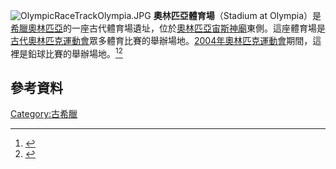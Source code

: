 [[File:OlympicRaceTrackOlympia.JPG|thumb]]
'''奧林匹亞體育場'''（Stadium at Olympia）是[[希臘|希臘]][[奧林匹亞|奧林匹亞]]的一座古代體育場遺址，位於[[奧林匹亞宙斯神廟|奧林匹亞宙斯神廟]]東側。這座體育場是[[古代奧林匹克運動會|古代奧林匹克運動會]]眾多體育比賽的舉辦場地。[[2004年奧林匹克運動會|2004年奧林匹克運動會]]期間，這裡是鉛球比賽的舉辦場地。<ref>{{cite news| url=https://www.arabnews.com/sports/news/913701| title=Flame for Rio Olympics is lit at birthplace of ancient Games| agency=[[Associated_Press|Associated Press]]| date=21 April 2016| newspaper=[[Arab_News|Arab News]]| location=Riyadh| quote=...the ceremony continued in the ancient stadium — which was used at the 2004 Athens Games as the shot put venue.| accessdate=2020-09-21| archive-date=2016-06-07| archive-url=https://web.archive.org/web/20160607113745/http://www.arabnews.com/sports/news/913701| dead-url=no}}</ref><ref>{{cite news| url=https://www.theguardian.com/sport/2004/aug/19/athensolympics2004.athletics2| title=Ancient and modern Shot put revisits Olympia| date=19 August 2004| access-date=12 March 2020| work=[[The_Guardian|The Guardian]]| location=London| archive-date=2019-04-10| archive-url=https://web.archive.org/web/20190410214613/https://www.theguardian.com/sport/2004/aug/19/athensolympics2004.athletics2| dead-url=no}}</ref>

==參考資料==
{{reflist}}
{{coord|37|38|21|N|21|37|59|E|display=t|type:landmark}}

[[Category:古希臘|Category:古希臘]]